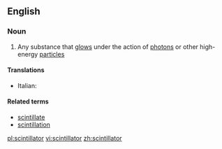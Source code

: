 ==English==

===Noun===
{{wikipedia}}
{{en-noun}}

#{{physics}} Any substance that [[glow]]s under the action of [[photon]]s or other high-energy [[particle]]s

====Translations====
{{trans-top}}
* Italian: {{t-|it|scintillatore|m}}
{{trans-mid}}

{{trans-bottom}}

====Related terms====
*[[scintillate]]
*[[scintillation]]

[[pl:scintillator]]
[[vi:scintillator]]
[[zh:scintillator]]